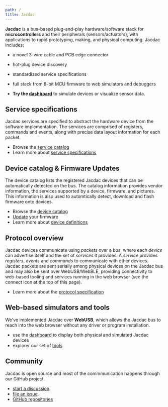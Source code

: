 ```yaml
---
path: /
title: Jacdac
---
```



<Hero />

<Features />

**Jacdac** is a bus-based plug-and-play hardware/software stack 
for **microcontrollers** and their peripherals (sensors/actuators), 
with applications to rapid prototyping, making, and physical computing. 
Jacdac includes:

* a novel 3-wire cable and PCB edge connector
* hot-plug device discovery
* standardized service specifications
* full stack from 8-bit MCU firmware to web simulators and debuggers

* **Try the [dashboard](/dashboard/)** to simulate devices or visualize sensor data.

## Service specifications

Jacdac services are specified to abstract the hardware device from the software implementation.
The services are comprised of registers, commands and events, along with precise data layout information
for each packet.

* Browse the [service catalog](/services/)
* Learn more about [service specifications](/reference/service-specification/)

## Device catalog & Firmware Updates

The device catalog lists the registered Jacdac devices that can be automatically detected on the bus. 
The catalog information provides vendor information, the services supported by a device, 
firmware, and pictures. This information is also used to automtically detect, download and flash
firmware onto devices.

* Browse the [device catalog](/devices/)
* [Update](/tools/updater/) your firmware
* Learn more about [device definitions](/reference/device-definition/)

## Protocol overview

Jacdac devices communicate using *packets* over a *bus*, where each *device* can advertise itself 
and the set of *services* it provides. 
A *service* provides *registers*, *events* and *commands* to communicate with other devices.
Jacdac packets are sent serially among physical devices on the Jacdac bus
and may also be sent over WebUSB/WebBLE, 
providing connectivity to web-based tooling and services running in the web browser
(see the connect icon at the top of this page).

* Learn more about the [protocol specification](/reference/protocol/)

## Web-based simulators and tools

We've implemented Jacdac over **WebUSB**, which allows the Jacdac bus to reach into
the web browser without any driver or program installation. 

* use the [dashboard](/dashboard/) to display
both physical and simulated Jacdac devices
* explorer our set of [tools](/tools/)

## Community

Jacdac is open source and 
most of the commmunication happens through our GitHub project.

* [start a discussion](https://github.com/microsoft/jacdac/discussions).
* [file an issue](https://github.com/microsoft/jacdac/issues).
* [GitHub repositories](/github/)
